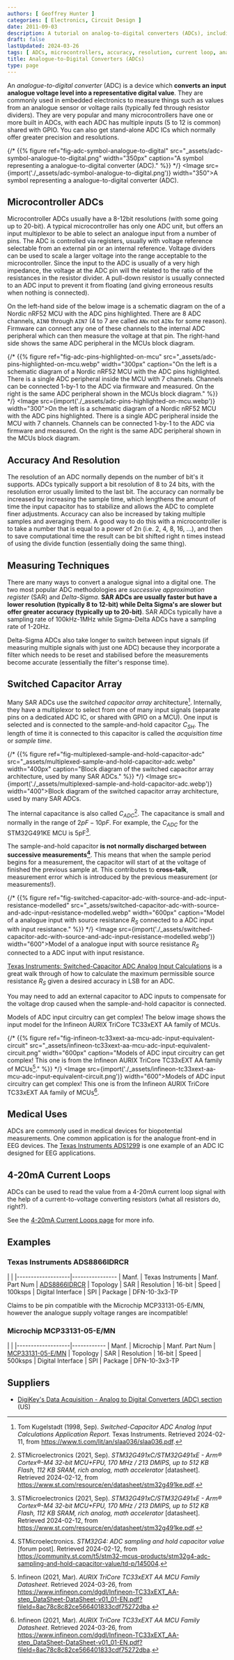 ```yaml
---
authors: [ Geoffrey Hunter ]
categories: [ Electronics, Circuit Design ]
date: 2011-09-03
description: A tutorial on analog-to-digital converters (ADCs), including accuracy, resolution, measuring techniques, usage in microcontrollers and more.
draft: false
lastUpdated: 2024-03-26
tags: [ ADCs, microcontrollers, accuracy, resolution, current loop, analog-to-digital converter, digital, analogue, analog, switched capacitor ]
title: Analogue-to-Digital Converters (ADCs)
type: page
---
```



An _analogue-to-digital converter_ (ADC) is a device which **converts an input analogue voltage level into a representative digital value**. They are commonly used in embedded electronics to measure things such as values from an analogue sensor or voltage rails (typically fed through resistor dividers). They are very popular and many microcontrollers have one or more built in ADCs, with each ADC has multiple inputs (5 to 12 is common) shared with GPIO. You can also get stand-alone ADC ICs which normally offer greater precision and resolutions.

{/* {{% figure ref="fig-adc-symbol-analogue-to-digital" src="_assets/adc-symbol-analogue-to-digital.png" width="350px" caption="A symbol representing a analogue-to-digital converter (ADC)." %}} */}
<Image src={import('./_assets/adc-symbol-analogue-to-digital.png')} width="350">A symbol representing a analogue-to-digital converter (ADC).</Image>

## Microcontroller ADCs

Microcontroller ADCs usually have a 8-12bit resolutions (with some going up to 20-bit). A typical microcontroller has only one ADC unit, but offers an input multiplexor to be able to select an analogue input from a number of pins. The ADC is controlled via registers, usually with voltage reference selectable from an external pin or an internal reference. Voltage dividers can be used to scale a larger voltage into the range acceptable to the microcontroller. Since the input to the ADC is usually of a very high impedance, the voltage at the ADC pin will the related to the ratio of the resistances in the resistor divider. A pull-down resistor is usually connected to an ADC input to prevent it from floating (and giving erroneous results when nothing is connected).

On the left-hand side of the below image is a schematic diagram on the of a Nordic nRF52 MCU with the ADC pins highlighted. There are 8 ADC channels, `AIN0` through `AIN7` (4 to 7 are called `ANx` not `AINx` for some reason). Firmware can connect any one of these channels to the internal ADC peripheral which can then measure the voltage at that pin. The right-hand side shows the same ADC peripheral in the MCUs block diagram.

{/* {{% figure ref="fig-adc-pins-highlighted-on-mcu" src="_assets/adc-pins-highlighted-on-mcu.webp" width="300px" caption="On the left is a schematic diagram of a Nordic nRF52 MCU with the ADC pins highlighted. There is a single ADC peripheral inside the MCU with 7 channels. Channels can be connected 1-by-1 to the ADC via firmware and measured. On the right is the same ADC peripheral shown in the MCUs block diagram." %}} */}
<Image src={import('./_assets/adc-pins-highlighted-on-mcu.webp')} width="300">On the left is a schematic diagram of a Nordic nRF52 MCU with the ADC pins highlighted. There is a single ADC peripheral inside the MCU with 7 channels. Channels can be connected 1-by-1 to the ADC via firmware and measured. On the right is the same ADC peripheral shown in the MCUs block diagram.</Image>

## Accuracy And Resolution

The resolution of an ADC normally depends on the number of bit's it supports. ADCs typically support a bit resolution of 8 to 24 bits, with the resolution error usually limited to the last bit. The accuracy can normally be increased by increasing the sample time, which lengthens the amount of time the input capacitor has to stabilize and allows the ADC to complete finer adjustments. Accuracy can also be increased by taking multiple samples and averaging them. A good way to do this with a microcontroller is to take a number that is equal to a power of 2n (i.e. 2, 4, 8, 16, ...), and then to save computational time the result can be bit shifted right n times instead of using the divide function (essentially doing the same thing).

## Measuring Techniques

There are many ways to convert a analogue signal into a digital one. The two most popular ADC methodologies are _successive approximation register_ (SAR) and _Delta-Sigma_. **SAR ADCs are usually faster but have a lower resolution (typically 8 to 12-bit) while Delta Sigma's are slower but offer greater accuracy (typically up to 20-bit)**. SAR ADCs typically have a sampling rate of 100kHz-1MHz while Sigma-Delta ADCs have a sampling rate of 1-20Hz.

Delta-Sigma ADCs also take longer to switch between input signals (if measuring multiple signals with just one ADC) because they incorporate a filter which needs to be reset and stabilised before the measurements become accurate (essentially the filter's response time).

## Switched Capacitor Array

Many SAR ADCs use the _switched capacitor array_ architecture[^ti-switched-capacitor-adc-app-report]. Internally, they have a multiplexor to select from one of many input signals (separate pins on a dedicated ADC IC, or shared with GPIO on a MCU). One input is selected and is connected to the sample-and-hold capacitor $C_{SH}$. The length of time it is connected to this capacitor is called the _acquisition time_ or _sample time_.

{/* {{% figure ref="fig-multiplexed-sample-and-hold-capacitor-adc" src="_assets/multiplexed-sample-and-hold-capacitor-adc.webp" width="400px" caption="Block diagram of the switched capacitor array architecture, used by many SAR ADCs." %}} */}
<Image src={import('./_assets/multiplexed-sample-and-hold-capacitor-adc.webp')} width="400">Block diagram of the switched capacitor array architecture, used by many SAR ADCs.</Image>

The internal capacitance is also called $C_{ADC}$[^st-stm32g491ke-mcu-ds]. The capacitance is small and normally in the range of $2pF - 10pF$. For example, the $C_{ADC}$ for the STM32G491KE MCU is 5pF[^st-stm32g491ke-mcu-ds].

The sample-and-hold capacitor **is not normally discharged between successive measurements[^st-community-stm32g4-adc-sampling-and-hold-capacitor-value]**. This means that when the sample period begins for a measurement, the capacitor will start of at the voltage of finished the previous sample at. This contributes to **cross-talk**, measurement error which is introduced by the previous measurement (or measurements!).

{/* {{% figure ref="fig-switched-capacitor-adc-with-source-and-adc-input-resistance-modelled" src="_assets/switched-capacitor-adc-with-source-and-adc-input-resistance-modelled.webp" width="600px" caption="Model of a analogue input with source resistance $R_S$ connected to a ADC input with input resistance." %}} */}
<Image src={import('./_assets/switched-capacitor-adc-with-source-and-adc-input-resistance-modelled.webp')} width="600">Model of a analogue input with source resistance $R_S$ connected to a ADC input with input resistance.</Image>

[Texas Instruments: Switched-Capacitor ADC Analog Input Calculations](https://www.ti.com/lit/an/slaa036/slaa036.pdf) is a great walk through of how to calculate the maximum permissible source resistance $R_S$ given a desired accuracy in LSB for an ADC.

You may need to add an external capacitor to ADC inputs to compensate for the voltage drop caused when the sample-and-hold capacitor is connected.

Models of ADC input circuitry can get complex! The below image shows the input model for the Infineon AURIX TriCore TC33xEXT AA family of MCUs.

{/* {{% figure ref="fig-infineon-tc33xext-aa-mcu-adc-input-equivalent-circuit" src="_assets/infineon-tc33xext-aa-mcu-adc-input-equivalent-circuit.png" width="600px" caption="Models of ADC input circuitry can get complex! This one is from the Infineon AURIX TriCore TC33xEXT AA family of MCUs[^infineon-aurix-tricore-tc33xext-aa-mcu-ds]." %}} */}
<Image src={import('./_assets/infineon-tc33xext-aa-mcu-adc-input-equivalent-circuit.png')} width="600">Models of ADC input circuitry can get complex! This one is from the Infineon AURIX TriCore TC33xEXT AA family of MCUs[^infineon-aurix-tricore-tc33xext-aa-mcu-ds].</Image>

## Medical Uses

ADCs are commonly used in medical devices for biopotential measurements. One common application is for the analogue front-end in EEG devices. The [Texas Instruments ADS1299](http://www.ti.com/product/ads1299) is one example of an ADC IC designed for EEG applications.

## 4-20mA Current Loops

ADCs can be used to read the value from a 4-20mA current loop signal with the help of a current-to-voltage converting resistors (what all resistors do, right?).

See the [4-20mA Current Loops page](/electronics/communication-protocols/4-20ma-current-loops) for more info.

## Examples

### Texas Instruments ADS8866IDRCR

| |
|-------------------|----------------
| Manf.             | Texas Instruments
| Manf. Part Num    | [ADS8866IDRCR](https://www.ti.com/lit/ds/symlink/ads8866.pdf)
| Topology          | SAR
| Resolution        | 16-bit
| Speed             | 100ksps
| Digital Interface | SPI
| Package           | DFN-10-3x3-TP

Claims to be pin compatible with the Microchip MCP33131-05-E/MN, however the analogue supply voltage ranges are incompatible!

### Microchip MCP33131-05-E/MN

| |
|-------------------|------------
| Manf.             | Microchip
| Manf. Part Num    | [MCP33131-05-E/MN](https://ww1.microchip.com/downloads/en/DeviceDoc/MCP33131-MCP33121-MCP33111-Family-Data-Sheet-DS20006122A.pdf)
| Topology          | SAR
| Resolution        | 16-bit
| Speed             | 500ksps
| Digital Interface | SPI
| Package           | DFN-10-3x3-TP

## Suppliers

* [DigiKey's Data Acquisition - Analog to Digital Converters (ADC) section](https://www.digikey.com/products/en/integrated-circuits-ics/data-acquisition-analog-to-digital-converters-adc/700) (US)

[^ti-switched-capacitor-adc-app-report]: Tom Kugelstadt (1998, Sep). _Switched-Capacitor ADC Analog Input Calculations Application Report_. Texas Instruments. Retrieved 2024-02-11, from https://www.ti.com/lit/an/slaa036/slaa036.pdf.
[^st-stm32g491ke-mcu-ds]: STMicroelectronics (2021, Sep). _STM32G491xC/STM32G491xE - Arm® Cortex®-M4 32-bit MCU+FPU, 170 MHz / 213 DMIPS, up to 512 KB Flash, 112 KB SRAM, rich analog, math accelerator_ [datasheet]. Retrieved 2024-02-12, from https://www.st.com/resource/en/datasheet/stm32g491ke.pdf.
[^st-community-stm32g4-adc-sampling-and-hold-capacitor-value]: STMicroelectronics. _STM32G4: ADC sampling and hold capacitor value_ [forum post]. Retrieved 2024-02-12, from https://community.st.com/t5/stm32-mcus-products/stm32g4-adc-sampling-and-hold-capacitor-value/td-p/145004.
[^infineon-aurix-tricore-tc33xext-aa-mcu-ds]: Infineon (2021, Mar). _AURIX TriCore TC33xEXT AA MCU Family Datasheet_. Retrieved 2024-03-26, from https://www.infineon.com/dgdl/Infineon-TC33xEXT_AA-step_DataSheet-DataSheet-v01_01-EN.pdf?fileId=8ac78c8c82ce566401833cdf75272dba.